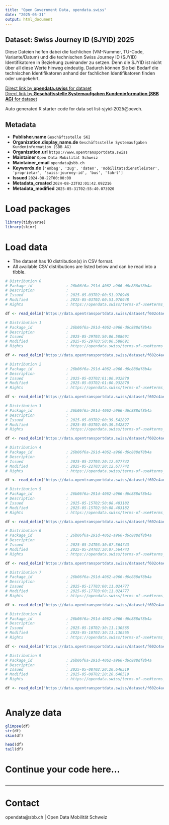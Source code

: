 ```yaml
---
title: "Open Government Data, opendata.swiss"
date: "2025-05-31"
output: html_document
---
```


## Dataset: Swiss Journey ID (SJYID) 2025

Diese Dateien helfen dabei die fachlichen (VM-Nummer, TU-Code, Variante/Datum) und die technischen Swiss Journey ID (SJYID) Identifikatoren in Beziehung zueinander zu setzen. Denn die SJYID ist nicht über all diese Werte hinweg eindeutig. Dadurch können Sie bei Bedarf die technischen Identifikatoren anhand der fachlichen Identifikatoren finden oder umgekehrt.

[Direct link by **opendata.swiss** for dataset](https://opendata.swiss/de/dataset/swiss-journey-id-sjyid-2025)<br>
[Direct link by **Geschäftsstelle Systemaufgaben Kundeninformation (SBB AG)** for dataset](https://data.opentransportdata.swiss/dataset/list-sjyid-2025)

Auto generated R starter code for data set list-sjyid-2025@oevch.

## Metadata

- **Publisher.name** `Geschäftsstelle SKI`
- **Organization.display_name.de** `Geschäftsstelle Systemaufgaben Kundeninformation (SBB AG)`
- **Organization.url** `https://www.opentransportdata.swiss`
- **Maintainer** `Open Data Mobilität Schweiz`
- **Maintainer_email** `opendata@sbb.ch`
- **Keywords.de** `['embag', 'zug', 'daten', 'mobilitatsdienstleister', 'proprietar', 'swiss-journey-id', 'bus', 'fahrt']`
- **Issued** `2024-08-22T00:00:00`
- **Metadata_created** `2024-08-23T02:01:42.092216`
- **Metadata_modified** `2025-05-31T02:55:40.073920`


# Load packages

```r

library(tidyverse)
library(skimr)

```

# Load data

-   The dataset has 10 distribution(s) in CSV format.
-   All available CSV distributions are listed below and can be read into a tibble.

```r

# Distribution 0
# Package_id               : 26b06f6a-291d-4062-a966-d6c888df8b4a
# Description              : 
# Issued                   : 2025-05-03T02:00:51.970948
# Modified                 : 2025-05-03T02:00:51.970948
# Rights                   : https://opendata.swiss/terms-of-use#terms_by

df <- read_delim('https://data.opentransportdata.swiss/dataset/f602c4ae-636c-4bd7-aa8e-0c31ba9aeea8/resource/55e2c75c-bd10-40a8-8113-cc9afcca15d6/download/listing-sjyid-fp-2025-202505011025.csv')

# Distribution 1
# Package_id               : 26b06f6a-291d-4062-a966-d6c888df8b4a
# Description              : 
# Issued                   : 2025-05-29T03:50:06.588691
# Modified                 : 2025-05-29T03:50:06.588691
# Rights                   : https://opendata.swiss/terms-of-use#terms_by

df <- read_delim('https://data.opentransportdata.swiss/dataset/f602c4ae-636c-4bd7-aa8e-0c31ba9aeea8/resource/06dc9ce8-3f49-4ec2-8687-8d2cfcb8418b/download/listing-sjyid-fp-2025-202505282201.csv')

# Distribution 2
# Package_id               : 26b06f6a-291d-4062-a966-d6c888df8b4a
# Description              : 
# Issued                   : 2025-05-03T02:01:00.932870
# Modified                 : 2025-05-03T02:01:00.932870
# Rights                   : https://opendata.swiss/terms-of-use#terms_by

df <- read_delim('https://data.opentransportdata.swiss/dataset/f602c4ae-636c-4bd7-aa8e-0c31ba9aeea8/resource/e796b05b-2194-4be2-a3bb-3343b9dbcc98/download/listing-sjyid-fp-2025-202505022201.csv')

# Distribution 3
# Package_id               : 26b06f6a-291d-4062-a966-d6c888df8b4a
# Description              : 
# Issued                   : 2025-05-03T02:00:39.542827
# Modified                 : 2025-05-03T02:00:39.542827
# Rights                   : https://opendata.swiss/terms-of-use#terms_by

df <- read_delim('https://data.opentransportdata.swiss/dataset/f602c4ae-636c-4bd7-aa8e-0c31ba9aeea8/resource/3f7bca58-6603-44ad-8ed1-14dbfb13cb26/download/listing-sjyid-fp-2025-202504252202.csv')

# Distribution 4
# Package_id               : 26b06f6a-291d-4062-a966-d6c888df8b4a
# Description              : 
# Issued                   : 2025-05-22T03:20:12.677742
# Modified                 : 2025-05-22T03:20:12.677742
# Rights                   : https://opendata.swiss/terms-of-use#terms_by

df <- read_delim('https://data.opentransportdata.swiss/dataset/f602c4ae-636c-4bd7-aa8e-0c31ba9aeea8/resource/70942d0e-e696-4ef3-974f-592c581bc983/download/listing-sjyid-fp-2025-202505212204.csv')

# Distribution 5
# Package_id               : 26b06f6a-291d-4062-a966-d6c888df8b4a
# Description              : 
# Issued                   : 2025-05-15T02:50:08.483182
# Modified                 : 2025-05-15T02:50:08.483182
# Rights                   : https://opendata.swiss/terms-of-use#terms_by

df <- read_delim('https://data.opentransportdata.swiss/dataset/f602c4ae-636c-4bd7-aa8e-0c31ba9aeea8/resource/f54bd147-f481-493e-8dd6-6aef2643fa8c/download/listing-sjyid-fp-2025-202505142201.csv')

# Distribution 6
# Package_id               : 26b06f6a-291d-4062-a966-d6c888df8b4a
# Description              : 
# Issued                   : 2025-05-24T03:30:07.564743
# Modified                 : 2025-05-24T03:30:07.564743
# Rights                   : https://opendata.swiss/terms-of-use#terms_by

df <- read_delim('https://data.opentransportdata.swiss/dataset/f602c4ae-636c-4bd7-aa8e-0c31ba9aeea8/resource/894912d2-a13f-4c99-99d1-855dfbca7c15/download/listing-sjyid-fp-2025-202505232201.csv')

# Distribution 7
# Package_id               : 26b06f6a-291d-4062-a966-d6c888df8b4a
# Description              : 
# Issued                   : 2025-05-17T03:00:11.024777
# Modified                 : 2025-05-17T03:00:11.024777
# Rights                   : https://opendata.swiss/terms-of-use#terms_by

df <- read_delim('https://data.opentransportdata.swiss/dataset/f602c4ae-636c-4bd7-aa8e-0c31ba9aeea8/resource/61cd0015-1f2b-4744-92a4-f84129412be0/download/listing-sjyid-fp-2025-202505162201.csv')

# Distribution 8
# Package_id               : 26b06f6a-291d-4062-a966-d6c888df8b4a
# Description              : 
# Issued                   : 2025-05-10T02:30:11.130565
# Modified                 : 2025-05-10T02:30:11.130565
# Rights                   : https://opendata.swiss/terms-of-use#terms_by

df <- read_delim('https://data.opentransportdata.swiss/dataset/f602c4ae-636c-4bd7-aa8e-0c31ba9aeea8/resource/751e5e8e-8833-469f-a9e9-8ffe09c235ee/download/listing-sjyid-fp-2025-202505092201.csv')

# Distribution 9
# Package_id               : 26b06f6a-291d-4062-a966-d6c888df8b4a
# Description              : 
# Issued                   : 2025-05-08T02:20:20.646519
# Modified                 : 2025-05-08T02:20:20.646519
# Rights                   : https://opendata.swiss/terms-of-use#terms_by

df <- read_delim('https://data.opentransportdata.swiss/dataset/f602c4ae-636c-4bd7-aa8e-0c31ba9aeea8/resource/5a15d18e-21a6-46d0-a8b2-6fe6d4b473ac/download/listing-sjyid-fp-2025-202505072202.csv')



```

# Analyze data

```r

glimpse(df)
str(df)
skim(df)

head(df)
tail(df)

```

# Continue your code here...

```r

```

------------------------------------------------------------------------

# Contact

opendata@sbb.ch | Open Data Mobilität Schweiz
